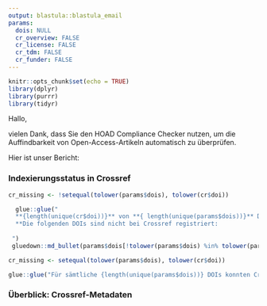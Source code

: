 ```yaml
---
output: blastula::blastula_email
params: 
  dois: NULL
  cr_overview: FALSE
  cr_license: FALSE
  cr_tdm: FALSE
  cr_funder: FALSE
---
```


```r
knitr::opts_chunk$set(echo = TRUE)
library(dplyr)
library(purrr)
library(tidyr)
```

Hallo,

vielen Dank, dass Sie den HOAD Compliance Checker nutzen, um die Auffindbarkeit von Open-Access-Artikeln automatisch zu überprüfen. 

Hier ist unser Bericht:

### Indexierungsstatus in Crossref

```r
cr_missing <- !setequal(tolower(params$dois), tolower(cr$doi))
```

```r
  glue::glue("
  **{length(unique(cr$doi))}** von **{ length(unique(params$dois))}** DOIs sind in Crossref indexiert.
  **Die folgenden DOIs sind nicht bei Crossref registriert:
 
 ")
 gluedown::md_bullet(params$dois[!tolower(params$dois) %in% tolower(params$cr_overview$doi)])
```


```r
cr_missing <- setequal(tolower(params$dois), tolower(cr$doi))
```

```r
glue::glue("Für sämtliche {length(unique(params$dois))} DOIs konnten Crossref Metadaten bezogen werden")
```

### Überblick: Crossref-Metadaten

```r

```




